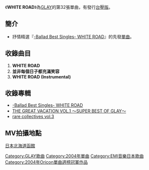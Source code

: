 {{Infobox Single
| Name           = WHITE ROAD
| Artist         = [[GLAY|GLAY]]
| Album          = [[-Ballad_Best_Singles-_WHITE_ROAD|-Ballad Best Singles- WHITE ROAD]]
| A-side         = WHITE ROAD
| B-side         = 並非每個日子都充滿笑容
| Released       = 2004年12月8日
| Format         = 
| Recorded       = 
| Genre          = [[J-POP|J-POP]]
| Length         = 
| Label          = [[EMI|EMI]]
| Writer         = 
| Producer       = [[佐久間正英|佐久間正英]]
| Certification  = 黃金（[[日本唱片協會|日本唱片協會]]）
| Chart position = 當週排行第1名（[[ORICON|ORICON]]）
*2005年年度第67名（ORICON）
| Last single    = [[Blue_Jean|Blue Jean]]<br /> （2004年）
| This single    = '''WHITE ROAD'''<br /> （2004年）
| Next single    = [[SCREAM_(GLAY×EXILE)|SCREAM]]<br>(GLAY×EXILE)<br /> （2005年）
}}

《'''WHITE ROAD'''》為[[GLAY|GLAY]]的第32張單曲，有發行[[台壓版|台壓版]]。

== 簡介 ==
*抒情精選『[[-Ballad_Best_Singles-_WHITE_ROAD|-Ballad Best Singles- WHITE ROAD]]』的先發[[單曲|單曲]]。

== 收錄曲目 ==
#'''WHITE ROAD'''
#'''並非每個日子都充滿笑容'''
#'''WHITE ROAD (Instrumental)'''

== 收錄專輯 ==
*[[-Ballad_Best_Singles-_WHITE_ROAD|-Ballad Best Singles- WHITE ROAD]]
*[[THE_GREAT_VACATION_VOL.1_〜SUPER_BEST_OF_GLAY〜|THE GREAT VACATION VOL.1 〜SUPER BEST OF GLAY〜]] 
*[[rare_collectives_vol.3|rare collectives vol.3]]

== MV拍攝地點 ==
[[日本|日本]][[北海道|北海道]][[函館|函館]]

{{Oricon單曲週榜冠軍 (2004年)|2004年12月20日}}

[[Category:GLAY歌曲|Category:GLAY歌曲]]
[[Category:2004年單曲|Category:2004年單曲]]
[[Category:EMI音樂日本歌曲|Category:EMI音樂日本歌曲]]
[[Category:2004年Oricon單曲週榜冠軍作品|Category:2004年Oricon單曲週榜冠軍作品]]